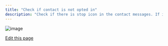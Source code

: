 ```yaml
---
title: "Check if contact is not opted in"
description: "Check if there is stop icon in the contact messages. If it is there, contact is has not opted in, please ask contact to send  keyword to the BOT."
---
```


![image](/images/docs/docs/FAQ/32592458/220825576-4a51716a-5868-4895-8955-9713f5a5b09b.png)

[Edit this page](<https://github.com/glific/docs/tree/main/docs/6. FAQ/02. Check if contact is not opted in.md>)
